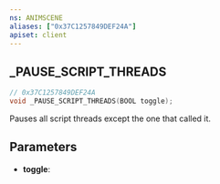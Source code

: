 ```yaml
---
ns: ANIMSCENE
aliases: ["0x37C1257849DEF24A"]
apiset: client
---
```

## _PAUSE_SCRIPT_THREADS

```c
// 0x37C1257849DEF24A
void _PAUSE_SCRIPT_THREADS(BOOL toggle);
```

Pauses all script threads except the one that called it.

## Parameters
* **toggle**: